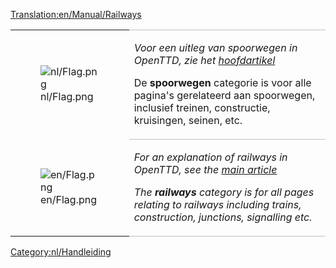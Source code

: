 [[Translation:en/Manual/Railways]]


{| 
|- valign="top"
| [[File:nl/Flag.png]]
| style="border-top:1px solid silver; border-bottom:1px solid silver;" |''Voor een uitleg van spoorwegen in OpenTTD, zie het [[nl/Manual/Spoorwegen|hoofdartikel]]''

De '''spoorwegen''' categorie is voor alle pagina's gerelateerd aan spoorwegen, inclusief treinen, constructie, kruisingen, seinen, etc.
|- valign="top"
| [[File:en/Flag.png]]
| style="border-bottom:1px solid silver;" |''For an explanation of railways in OpenTTD, see the [[en/Manual/Railways|main article]]''

''The '''railways''' category is for all pages relating to railways including trains, construction, junctions, signalling etc.''
|}

[[Category:nl/Handleiding]]